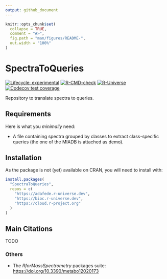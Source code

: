 ```yaml
---
output: github_document
---
```


<!-- README.md is generated from README.Rmd. Please edit that file -->

```r
knitr::opts_chunk$set(
  collapse = TRUE,
  comment = "#>",
  fig.path = "man/figures/README-",
  out.width = "100%"
)
```

# SpectraToQueries

<!-- badges: start -->
[![Lifecycle: experimental](https://img.shields.io/badge/lifecycle-experimental-orange.svg)](https://lifecycle.r-lib.org/articles/stages.html#experimental)
[![R-CMD-check](https://github.com/spectra-to-knowledge/SpectraToQueries/actions/workflows/R-CMD-check.yaml/badge.svg)](https://github.com/spectra-to-knowledge/SpectraToQueries/actions/workflows/R-CMD-check.yaml)
[![R-Universe](https://adafede.r-universe.dev/badges/SpectraToQueries)](https://adafede.r-universe.dev/SpectraToQueries)
[![Codecov test coverage](https://codecov.io/gh/adafede/SpectraToQueries/graph/badge.svg)](https://app.codecov.io/gh/adafede/SpectraToQueries)
<!-- badges: end -->

Repository to translate spectra to queries.

## Requirements

Here is what you *minimally* need:

- A file containing spectra grouped by classes to extract class-specific queries (the one of the MIADB is attached as demo).

## Installation

As the package is not (yet) available on CRAN, you will need to install with:

``` r
install.packages(
  "SpectraToQueries",
  repos = c(
    "https://adafede.r-universe.dev",
    "https://bioc.r-universe.dev",
    "https://cloud.r-project.org"
  )
)
```

## Main Citations

TODO

### Others

- The *RforMassSpectrometry* packages suite: <https://doi.org/10.3390/metabo12020173>
